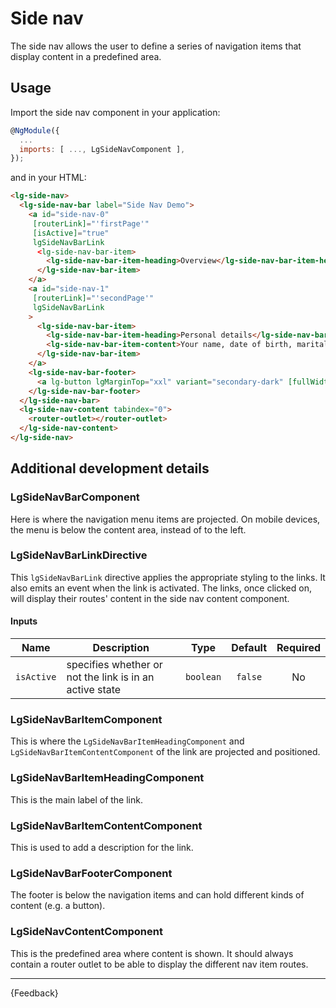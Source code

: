 
<Meta title="Patterns/Side nav/Guide" />

# Side nav
<p class="standfirst">The side nav allows the user to define a series of navigation items that display content in a predefined area.</p>

## Usage

Import the side nav component in your application:

```js
@NgModule({
  ...
  imports: [ ..., LgSideNavComponent ],
});
```

and in your HTML:

```html
<lg-side-nav>
  <lg-side-nav-bar label="Side Nav Demo">
    <a id="side-nav-0"
     [routerLink]="'firstPage'"
     [isActive]="true"
     lgSideNavBarLink
      <lg-side-nav-bar-item>
        <lg-side-nav-bar-item-heading>Overview</lg-side-nav-bar-item-heading>
      </lg-side-nav-bar-item>
    </a>
    <a id="side-nav-1"
     [routerLink]="'secondPage'"
     lgSideNavBarLink
    >
      <lg-side-nav-bar-item>
        <lg-side-nav-bar-item-heading>Personal details</lg-side-nav-bar-item-heading>
        <lg-side-nav-bar-item-content>Your name, date of birth, marital status and National Insurance Number.</lg-side-nav-bar-item-content>
      </lg-side-nav-bar-item>
    </a>
    <lg-side-nav-bar-footer>
      <a lg-button lgMarginTop="xxl" variant="secondary-dark" [fullWidth]="false" href="#">Logout</a>
    </lg-side-nav-bar-footer>
  </lg-side-nav-bar>
  <lg-side-nav-content tabindex="0">
    <router-outlet></router-outlet>
  </lg-side-nav-content>
</lg-side-nav>
```

## Additional development details

### LgSideNavBarComponent
Here is where the navigation menu items are projected.
On mobile devices, the menu is below the content area, instead of to the left.

### LgSideNavBarLinkDirective
This `lgSideNavBarLink` directive applies the appropriate styling to the links. It also emits an event when the link is activated.
The links, once clicked on, will display their routes' content in the side nav content component.

#### Inputs

| Name       | Description                                             |   Type    | Default | Required |
|------------|---------------------------------------------------------|:---------:|:-------:|:--------:|
| `isActive` | specifies whether or not the link is in an active state | `boolean` | `false` |    No    |

### LgSideNavBarItemComponent
This is where the `LgSideNavBarItemHeadingComponent` and `LgSideNavBarItemContentComponent` of the link are projected and positioned.

### LgSideNavBarItemHeadingComponent
This is the main label of the link.

### LgSideNavBarItemContentComponent
This is used to add a description for the link.

### LgSideNavBarFooterComponent
The footer is below the navigation items and can hold different kinds of content (e.g. a button).

### LgSideNavContentComponent
This is the predefined area where content is shown. It should always contain a router outlet to be able to display
the different nav item routes.

---

<Markdown>{Feedback}</Markdown>
